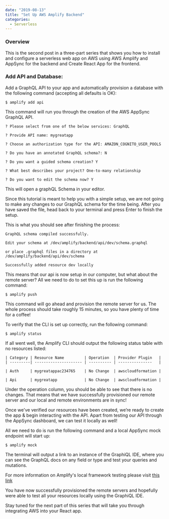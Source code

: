 ---
date: "2019-08-13"
title: "Set Up AWS Amplify Backend"
categories:
  - Serverless
---

### Overview

This is the second post in a three-part series that shows you how to install 
and configure a serverless web app on AWS using AWS Amplify and AppSync 
for the backend and Create React App for the frontend.

### Add API and Database:

Add a GraphQL API to your app and automatically provision 
a database with the following command (accepting all defaults is OK):

```shell
$ amplify add api
```

This command will run you through the creation of the AWS AppSync GraphQL API.

```shell
? Please select from one of the below services: GraphQL

? Provide API name: mygreatapp

? Choose an authorization type for the API: AMAZON_COGNITO_USER_POOLS

? Do you have an annotated GraphQL schema?: N

? Do you want a guided schema creation? Y

? What best describes your project? One-to-many relationship

? Do you want to edit the schema now? Y
```

This will open a graphQL Schema in your editor.

Since this tutorial is meant to help you with a simple setup, 
we are not going to make any changes to our GraphQL schema for the time being.
After you have saved the file, head back to your terminal and press Enter to finish the setup.

This is what you should see after finishing the process:

```shell
GraphQL schema compiled successfully.

Edit your schema at /dev/amplify/backend/api/dev/schema.graphql 

or place .graphql files in a directory at /dev/amplify/backend/api/dev/schema

Successfully added resource dev locally

```
This means that our api is now setup in our computer, but what about the remote server?
All we need to do to set this up is run the following command:

```shell
$ amplify push
```

This command will go ahead and provision the remote server for us. 
The whole process should take roughly 15 minutes, so you have plenty of time for a coffee!

To verify that the CLI is set up correctly, run the following command:

```shell
$ amplify status
```

If all went well, the Amplify CLI should output the following status table with no resources listed:

```shell
| Category | Resource Name         | Operation  | Provider Plugin   |
| ---------| --------------------- | ---------- | ---------------   |

| Auth     | mygreatappac234765    | No Change  | awscloudformation |

| Api      | mygreatapp            | No Change  | awscloudformation |

```
Under the operation column, you should be able to see that there is no changes.
That means that we have successfully provisioned our remote server 
and our local and remote environments are in sync!

Once we've verified our resources have been created, 
we’re ready to create the app & begin interacting with the API.
Apart from testing our API through the AppSync dashboard, we can test it locally as well!

All we need to do is run the following command and a local AppSync mock endpoint will start up:

```shell
$ amplify mock
```

The terminal will output a link to an instance of the GraphiQL IDE, 
where you can see the GraphQL docs on any field or type and test your queries and mutations.

For more information on Amplify's local framework testing please visit [this link](https://aws.amazon.com/blogs/mobile/amplify-framework-local-mocking/)

You have now successfully provisioned the remote servers and hopefully were able 
to test all your resources locally using the GraphiQL IDE.

Stay tuned for the next part of this series that will take you through integrating AWS into your React app.